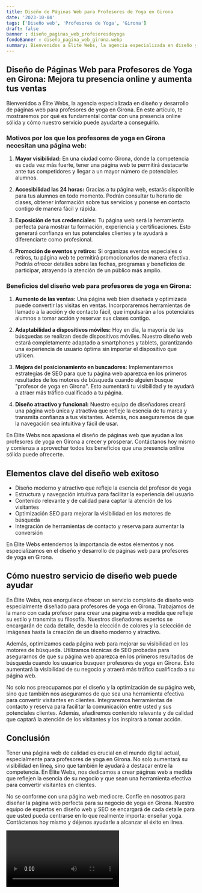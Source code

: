 ```yaml
---
title: Diseño de Páginas Web para Profesores de Yoga en Girona
date: '2023-10-04'
tags: ['Diseño web', 'Profesores de Yoga', 'Girona']
draft: false
banner : diseño_paginas_web_profesoresdeyoga
fondoBanner : diseño_pagina_web_girona.webp
summary: Bienvenidos a Élite Webs, la agencia especializada en diseño y desarrollo de páginas web para profesores de yoga en Girona. En este artículo, te mostraremos por qué es fundamental contar con una presencia online sólida y cómo nuestro servicio puede ayudarte a conseguirlo.
---
```


## Diseño de Páginas Web para Profesores de Yoga en Girona: Mejora tu presencia online y aumenta tus ventas

Bienvenidos a Élite Webs, la agencia especializada en diseño y desarrollo de páginas web para profesores de yoga en Girona. En este artículo, te mostraremos por qué es fundamental contar con una presencia online sólida y cómo nuestro servicio puede ayudarte a conseguirlo.

### Motivos por los que los profesores de yoga en Girona necesitan una página web:

1. **Mayor visibilidad:** En una ciudad como Girona, donde la competencia es cada vez más fuerte, tener una página web te permitirá destacarte ante tus competidores y llegar a un mayor número de potenciales alumnos.

2. **Accesibilidad las 24 horas:** Gracias a tu página web, estarás disponible para tus alumnos en todo momento. Podrán consultar tu horario de clases, obtener información sobre tus servicios y ponerse en contacto contigo de manera fácil y rápida.

3. **Exposición de tus credenciales:** Tu página web será la herramienta perfecta para mostrar tu formación, experiencia y certificaciones. Esto generará confianza en tus potenciales clientes y te ayudará a diferenciarte como profesional.

4. **Promoción de eventos y retiros:** Si organizas eventos especiales o retiros, tu página web te permitirá promocionarlos de manera efectiva. Podrás ofrecer detalles sobre las fechas, programas y beneficios de participar, atrayendo la atención de un público más amplio.

### Beneficios del diseño web para profesores de yoga en Girona:

1. **Aumento de las ventas:** Una página web bien diseñada y optimizada puede convertir las visitas en ventas. Incorporaremos herramientas de llamado a la acción y de contacto fácil, que impulsarán a los potenciales alumnos a tomar acción y reservar sus clases contigo.

2. **Adaptabilidad a dispositivos móviles:** Hoy en día, la mayoría de las búsquedas se realizan desde dispositivos móviles. Nuestro diseño web estará completamente adaptado a smartphones y tablets, garantizando una experiencia de usuario óptima sin importar el dispositivo que utilicen.

3. **Mejora del posicionamiento en buscadores:** Implementaremos estrategias de SEO para que tu página web aparezca en los primeros resultados de los motores de búsqueda cuando alguien busque "profesor de yoga en Girona". Esto aumentará tu visibilidad y te ayudará a atraer más tráfico cualificado a tu página.

4. **Diseño atractivo y funcional:** Nuestro equipo de diseñadores creará una página web única y atractiva que refleje la esencia de tu marca y transmita confianza a tus visitantes. Además, nos aseguraremos de que la navegación sea intuitiva y fácil de usar.

En Élite Webs nos apasiona el diseño de páginas web que ayudan a los profesores de yoga en Girona a crecer y prosperar. Contáctanos hoy mismo y comienza a aprovechar todos los beneficios que una presencia online sólida puede ofrecerte.

<GifSeo />

<Cta />

## Elementos clave del diseño web exitoso

- Diseño moderno y atractivo que refleje la esencia del profesor de yoga
- Estructura y navegación intuitiva para facilitar la experiencia del usuario
- Contenido relevante y de calidad para captar la atención de los visitantes
- Optimización SEO para mejorar la visibilidad en los motores de búsqueda
- Integración de herramientas de contacto y reserva para aumentar la conversión

En Élite Webs entendemos la importancia de estos elementos y nos especializamos en el diseño y desarrollo de páginas web para profesores de yoga en Girona.

## Cómo nuestro servicio de diseño web puede ayudar

En Élite Webs, nos enorgullece ofrecer un servicio completo de diseño web especialmente diseñado para profesores de yoga en Girona. Trabajamos de la mano con cada profesor para crear una página web a medida que refleje su estilo y transmita su filosofía. Nuestros diseñadores expertos se encargarán de cada detalle, desde la elección de colores y la selección de imágenes hasta la creación de un diseño moderno y atractivo.

Además, optimizamos cada página web para mejorar su visibilidad en los motores de búsqueda. Utilizamos técnicas de SEO probadas para asegurarnos de que su página web aparezca en los primeros resultados de búsqueda cuando los usuarios busquen profesores de yoga en Girona. Esto aumentará la visibilidad de su negocio y atraerá más tráfico cualificado a su página web.

No solo nos preocupamos por el diseño y la optimización de su página web, sino que también nos aseguramos de que sea una herramienta efectiva para convertir visitantes en clientes. Integraremos herramientas de contacto y reserva para facilitar la comunicación entre usted y sus potenciales clientes. Además, añadiremos contenido relevante y de calidad que captará la atención de los visitantes y los inspirará a tomar acción.

## Conclusión

Tener una página web de calidad es crucial en el mundo digital actual, especialmente para profesores de yoga en Girona. No solo aumentará su visibilidad en línea, sino que también le ayudará a destacar entre la competencia. En Élite Webs, nos dedicamos a crear páginas web a medida que reflejen la esencia de su negocio y que sean una herramienta efectiva para convertir visitantes en clientes.

No se conforme con una página web mediocre. Confíe en nosotros para diseñar la página web perfecta para su negocio de yoga en Girona. Nuestro equipo de expertos en diseño web y SEO se encargará de cada detalle para que usted pueda centrarse en lo que realmente importa: enseñar yoga. Contáctenos hoy mismo y déjenos ayudarle a alcanzar el éxito en línea.

<Video />

<CtaBot job='Profesores de Yoga' city='Girona'/>

<Gmaps query='Girona+españa+maps' />